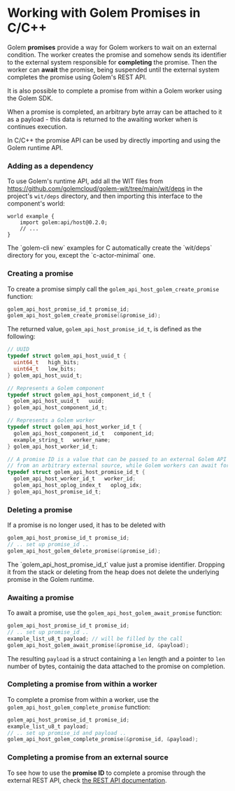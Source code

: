 
# Working with Golem Promises in C/C++

Golem **promises** provide a way for Golem workers to wait on an external condition. The worker creates the promise and somehow sends its identifier to the external system responsible for **completing** the promise. Then the worker can **await** the promise, being suspended until the external system completes the promise using Golem's REST API.

It is also possible to complete a promise from within a Golem worker using the Golem SDK.

When a promise is completed, an arbitrary byte array can be attached to it as a payload - this data is returned to the awaiting worker when is continues execution.

In C/C++ the promise API can be used by directly importing and using the Golem runtime API.

### Adding as a dependency

To use Golem's runtime API, add all the WIT files from https://github.com/golemcloud/golem-wit/tree/main/wit/deps in the project's `wit/deps` directory, and then importing this interface to the component's world:

```wit
world example {
    import golem:api/host@0.2.0;
    // ...
}
```

<Callout type="info">
  The `golem-cli new` examples for C automatically create the `wit/deps` directory for you, except
  the `c-actor-minimal` one.
</Callout>

### Creating a promise

To create a promise simply call the `golem_api_host_golem_create_promise` function:

```c
golem_api_host_promise_id_t promise_id;
golem_api_host_golem_create_promise(&promise_id);
```

The returned value, `golem_api_host_promise_id_t`, is defined as the following:

```c
// UUID
typedef struct golem_api_host_uuid_t {
  uint64_t   high_bits;
  uint64_t   low_bits;
} golem_api_host_uuid_t;

// Represents a Golem component
typedef struct golem_api_host_component_id_t {
  golem_api_host_uuid_t   uuid;
} golem_api_host_component_id_t;

// Represents a Golem worker
typedef struct golem_api_host_worker_id_t {
  golem_api_host_component_id_t   component_id;
  example_string_t   worker_name;
} golem_api_host_worker_id_t;

// A promise ID is a value that can be passed to an external Golem API to complete that promise
// from an arbitrary external source, while Golem workers can await for this completion.
typedef struct golem_api_host_promise_id_t {
  golem_api_host_worker_id_t   worker_id;
  golem_api_host_oplog_index_t   oplog_idx;
} golem_api_host_promise_id_t;
```

### Deleting a promise

If a promise is no longer used, it has to be deleted with

```c
golem_api_host_promise_id_t promise_id;
// .. set up promise_id ..
golem_api_host_golem_delete_promise(&promise_id);
```

<Callout type="warning">
  The `golem_api_host_promise_id_t` value just a promise identifier. Dropping it from the stack or
  deleting from the heap does not delete the underlying promise in the Golem runtime.
</Callout>

### Awaiting a promise

To await a promise, use the `golem_api_host_golem_await_promise` function:

```c
golem_api_host_promise_id_t promise_id;
// .. set up promise_id ..
example_list_u8_t payload; // will be filled by the call
golem_api_host_golem_await_promise(&promise_id, &payload);
```

The resulting `payload` is a struct containing a `len` length and a pointer to `len` number of bytes, containig the data attached to the promise on completion.

### Completing a promise from within a worker

To complete a promise from within a worker, use the `golem_api_host_golem_complete_promise` function:

```c
golem_api_host_promise_id_t promise_id;
example_list_u8_t payload;
// .. set up promise_id and payload ..
golem_api_host_golem_complete_promise(&promise_id, &payload);
```

### Completing a promise from an external source

To see how to use the **promise ID** to complete a promise through the external REST API, check [the REST API documentation](/docs/rest-api).
